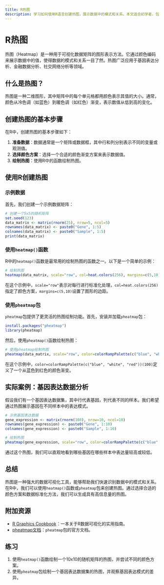 ```yaml
---
title: R热图
description: 学习如何使用R语言创建热图，展示数据中的模式和关系。本文适合初学者，包含代码示例和实际案例。
---
```


# R热图

热图（Heatmap）是一种用于可视化数据矩阵的图形表示方法。它通过颜色编码来展示数据中的值，使得数据的模式和关系一目了然。热图广泛应用于基因表达分析、金融数据分析、社交网络分析等领域。

## 什么是热图？

热图是一种二维图形，其中矩阵中的每个单元格都用颜色表示其值的大小。通常，颜色从冷色调（如蓝色）到暖色调（如红色）渐变，表示数值从低到高的变化。

## 创建热图的基本步骤

在R中，创建热图的基本步骤如下：

1. **准备数据**：数据通常是一个矩阵或数据框，其中行和列分别表示不同的变量或观测值。
2. **选择颜色方案**：选择一个合适的颜色渐变方案来表示数据值。
3. **绘制热图**：使用R中的函数绘制热图。

## 使用R创建热图

### 示例数据

首先，我们创建一个示例数据矩阵：

```r
# 创建一个5x5的随机矩阵
set.seed(123)
data_matrix <- matrix(rnorm(25), nrow=5, ncol=5)
rownames(data_matrix) <- paste0("Gene", 1:5)
colnames(data_matrix) <- paste0("Sample", 1:5)
print(data_matrix)
```

### 使用`heatmap()`函数

R中的`heatmap()`函数是最常用的绘制热图的函数之一。以下是一个简单的示例：

```r
# 绘制热图
heatmap(data_matrix, scale="row", col=heat.colors(256), margins=c(5,10))
```

在这个示例中，`scale="row"`表示对每行进行标准化处理，`col=heat.colors(256)`指定了颜色方案，`margins=c(5,10)`设置了图形的边距。

### 使用`pheatmap`包

`pheatmap`包提供了更灵活的热图绘制功能。首先，安装并加载`pheatmap`包：

```r
install.packages("pheatmap")
library(pheatmap)
```

然后，使用`pheatmap()`函数绘制热图：

```r
# 使用pheatmap绘制热图
pheatmap(data_matrix, scale="row", color=colorRampPalette(c("blue", "white", "red"))(100))
```

在这个示例中，`color=colorRampPalette(c("blue", "white", "red"))(100)`定义了一个从蓝色到红色的颜色渐变。

## 实际案例：基因表达数据分析

假设我们有一个基因表达数据集，其中行代表基因，列代表不同的样本。我们希望通过热图展示基因在不同样本中的表达模式。

```r
# 示例基因表达数据
gene_expression <- matrix(rnorm(100), nrow=10, ncol=10)
rownames(gene_expression) <- paste0("Gene", 1:10)
colnames(gene_expression) <- paste0("Sample", 1:10)

# 绘制热图
pheatmap(gene_expression, scale="row", color=colorRampPalette(c("blue", "white", "red"))(100))
```

通过这个热图，我们可以直观地看到哪些基因在哪些样本中表达量较高或较低。

## 总结

热图是一种强大的数据可视化工具，能够帮助我们快速识别数据中的模式和关系。在R中，我们可以使用`heatmap()`函数或`pheatmap`包来创建热图。通过选择合适的颜色方案和数据标准化方法，我们可以生成具有高信息量的热图。

## 附加资源

- [R Graphics Cookbook](https://r-graphics.org/)：一本关于R数据可视化的实用指南。
- [pheatmap文档](https://cran.r-project.org/web/packages/pheatmap/pheatmap.pdf)：`pheatmap`包的官方文档。

## 练习

1. 使用`heatmap()`函数绘制一个10x10的随机矩阵的热图，并尝试不同的颜色方案。
2. 使用`pheatmap`包绘制一个基因表达数据集的热图，并观察基因表达模式的差异。
